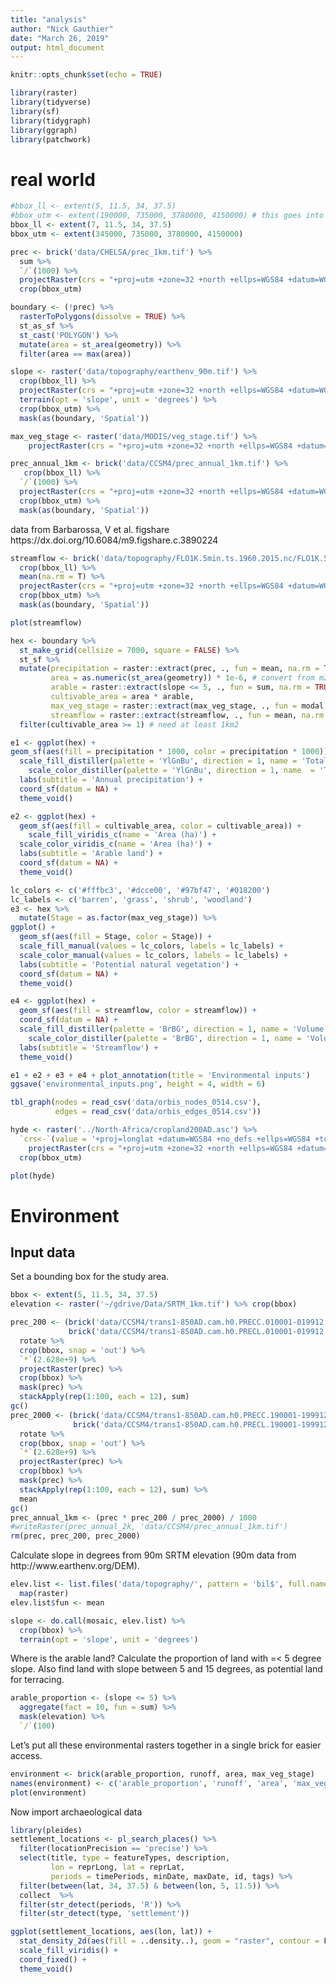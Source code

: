 ```yaml
---
title: "analysis"
author: "Nick Gauthier"
date: "March 26, 2019"
output: html_document
---
```


```r
knitr::opts_chunk$set(echo = TRUE)
```

```r
library(raster)
library(tidyverse)
library(sf)
library(tidygraph)
library(ggraph)
library(patchwork)
```


# real world
```r
#bbox_ll <- extent(5, 11.5, 34, 37.5)
#bbox_utm <- extent(190000, 735000, 3780000, 4150000) # this goes into algeria
bbox_ll <- extent(7, 11.5, 34, 37.5)
bbox_utm <- extent(345000, 735000, 3780000, 4150000)
```

```r
prec <- brick('data/CHELSA/prec_1km.tif') %>% 
  sum %>% 
  `/`(1000) %>%
  projectRaster(crs = "+proj=utm +zone=32 +north +ellps=WGS84 +datum=WGS84 +units=m") %>%
  crop(bbox_utm)
```

```r
boundary <- (!prec) %>% 
  rasterToPolygons(dissolve = TRUE) %>% 
  st_as_sf %>%
  st_cast('POLYGON') %>%
  mutate(area = st_area(geometry)) %>%
  filter(area == max(area))
```

```r
slope <- raster('data/topography/earthenv_90m.tif') %>% 
  crop(bbox_ll) %>%
  projectRaster(crs = "+proj=utm +zone=32 +north +ellps=WGS84 +datum=WGS84 +units=m") %>%
  terrain(opt = 'slope', unit = 'degrees') %>%
  crop(bbox_utm) %>%
  mask(as(boundary, 'Spatial')) 
```

```r
max_veg_stage <- raster('data/MODIS/veg_stage.tif') %>%
    projectRaster(crs = "+proj=utm +zone=32 +north +ellps=WGS84 +datum=WGS84 +units=m", method = 'ngb')
```

```r
prec_annual_1km <- brick('data/CCSM4/prec_annual_1km.tif') %>%
   crop(bbox_ll) %>%
  `/`(1000) %>%
  projectRaster(crs = "+proj=utm +zone=32 +north +ellps=WGS84 +datum=WGS84 +units=m", method = 'ngb') %>%
  crop(bbox_utm) %>%
  mask(as(boundary, 'Spatial'))
```

data from 
Barbarossa, V et al. figshare https://dx.doi.org/10.6084/m9.figshare.c.3890224
```r
streamflow <- brick('data/topography/FLO1K.5min.ts.1960.2015.nc/FLO1K.5min.ts.1960.2015.qav.nc') %>%
  crop(bbox_ll) %>%
  mean(na.rm = T) %>%
  projectRaster(crs = "+proj=utm +zone=32 +north +ellps=WGS84 +datum=WGS84 +units=m") %>%
  crop(bbox_utm) %>%
  mask(as(boundary, 'Spatial')) 

plot(streamflow)
```

```r
hex <- boundary %>%
  st_make_grid(cellsize = 7000, square = FALSE) %>%
  st_sf %>%
  mutate(precipitation = raster::extract(prec, ., fun = mean, na.rm = TRUE),
         area = as.numeric(st_area(geometry)) * 1e-6, # convert from m2 to km2
         arable = raster::extract(slope <= 5, ., fun = sum, na.rm = TRUE) / raster::extract(setValues(slope, 1), ., fun = sum, na.rm = TRUE),
         cultivable_area = area * arable,
         max_veg_stage = raster::extract(max_veg_stage, ., fun = modal, na.rm = TRUE),
         streamflow = raster::extract(streamflow, ., fun = mean, na.rm = TRUE)) %>%
  filter(cultivable_area >= 1) # need at least 1km2
```


```r
e1 <- ggplot(hex) +
geom_sf(aes(fill = precipitation * 1000, color = precipitation * 1000)) +
  scale_fill_distiller(palette = 'YlGnBu', direction = 1, name = 'Total (mm)') +
    scale_color_distiller(palette = 'YlGnBu', direction = 1, name  = 'Total (mm)') +
  labs(subtitle = 'Annual precipitation') +
  coord_sf(datum = NA) +
  theme_void()

e2 <- ggplot(hex) +
  geom_sf(aes(fill = cultivable_area, color = cultivable_area)) +
    scale_fill_viridis_c(name = 'Area (ha)') +
  scale_color_viridis_c(name = 'Area (ha)') +
  labs(subtitle = 'Arable land') +
  coord_sf(datum = NA) +
  theme_void()

lc_colors <- c('#fffbc3', '#dcce00', '#97bf47', '#018200')
lc_labels <- c('barren', 'grass', 'shrub', 'woodland')
e3 <- hex %>%
  mutate(Stage = as.factor(max_veg_stage)) %>%
ggplot() +
  geom_sf(aes(fill = Stage, color = Stage)) +
  scale_fill_manual(values = lc_colors, labels = lc_labels) +
  scale_color_manual(values = lc_colors, labels = lc_labels) +
  labs(subtitle = 'Potential natural vegetation') +
  coord_sf(datum = NA) +
  theme_void()

e4 <- ggplot(hex) +
  geom_sf(aes(fill = streamflow, color = streamflow)) +
  coord_sf(datum = NA) +
  scale_fill_distiller(palette = 'BrBG', direction = 1, name = 'Volume (m3/s)') +
    scale_color_distiller(palette = 'BrBG', direction = 1, name = 'Volume (m3/s)') +
  labs(subtitle = 'Streamflow') +
  theme_void()

e1 + e2 + e3 + e4 + plot_annotation(title = 'Environmental inputs')
ggsave('environmental_inputs.png', height = 4, width = 6)
```



```r
tbl_graph(nodes = read_csv('data/orbis_nodes_0514.csv'),
          edges = read_csv('data/orbis_edges_0514.csv'))
```


```r
hyde <- raster('../North-Africa/cropland200AD.asc') %>%
  `crs<-`(value = '+proj=longlat +datum=WGS84 +no_defs +ellps=WGS84 +towgs84=0,0,0') %>%
    projectRaster(crs = "+proj=utm +zone=32 +north +ellps=WGS84 +datum=WGS84 +units=m") %>%
  crop(bbox_utm)

plot(hyde)
```

# Environment

## Input data

Set a bounding box for the study area.
```r
bbox <- extent(5, 11.5, 34, 37.5)
elevation <- raster('~/gdrive/Data/SRTM_1km.tif') %>% crop(bbox)
```


```r
prec_200 <- (brick('data/CCSM4/trans1-850AD.cam.h0.PRECC.010001-019912.nc') + 
             brick('data/CCSM4/trans1-850AD.cam.h0.PRECL.010001-019912.nc')) %>%
  rotate %>%
  crop(bbox, snap = 'out') %>% 
  `*`(2.628e+9) %>% 
  projectRaster(prec) %>%
  crop(bbox) %>%
  mask(prec) %>% 
  stackApply(rep(1:100, each = 12), sum)
gc()
prec_2000 <- (brick('data/CCSM4/trans1-850AD.cam.h0.PRECC.190001-199912.nc') + 
              brick('data/CCSM4/trans1-850AD.cam.h0.PRECL.190001-199912.nc')) %>%
  rotate %>%
  crop(bbox, snap = 'out') %>% 
  `*`(2.628e+9) %>% 
  projectRaster(prec) %>%
  crop(bbox) %>%
  mask(prec) %>% 
  stackApply(rep(1:100, each = 12), sum) %>%
  mean
gc()
prec_annual_1km <- (prec * prec_200 / prec_2000) / 1000
#writeRaster(prec_annual_2k, 'data/CCSM4/prec_annual_1km.tif')
rm(prec, prec_200, prec_2000)
```

Calculate slope in degrees from 90m SRTM elevation (90m data from http://www.earthenv.org/DEM).
```r
elev.list <- list.files('data/topography/', pattern = 'bil$', full.names = T, recursive = T) %>%
  map(raster)
elev.list$fun <- mean

slope <- do.call(mosaic, elev.list) %>% 
  crop(bbox) %>%
  terrain(opt = 'slope', unit = 'degrees')
```

Where is the arable land? Calculate the proportion of land with =< 5 degree slope. Also find land with slope between 5 and 15 degrees, as potential land for terracing.
```r
arable_proportion <- (slope <= 5) %>% 
  aggregate(fact = 10, fun = sum) %>% 
  mask(elevation) %>%
  `/`(100)
```




Let's put all these environmental rasters together in a single brick for easier access.
```r
environment <- brick(arable_proportion, runoff, area, max_veg_stage)
names(environment) <- c('arable_proportion', 'runoff', 'area', 'max_veg_stage')
plot(environment)
```
 
 Now import archaeological data
```r
library(pleides)
settlement_locations <- pl_search_places() %>%
  filter(locationPrecision == 'precise') %>%
  select(title, type = featureTypes, description, 
         lon = reprLong, lat = reprLat, 
         periods = timePeriods, minDate, maxDate, id, tags) %>%
  filter(between(lat, 34, 37.5) & between(lon, 5, 11.5)) %>%
  collect  %>%
  filter(str_detect(periods, 'R')) %>%
  filter(str_detect(type, 'settlement'))
```
 
```r
ggplot(settlement_locations, aes(lon, lat)) +
  stat_density_2d(aes(fill = ..density..), geom = "raster", contour = F, n = 500, h = 1) +
  scale_fill_viridis() +
  coord_fixed() +
  theme_void()
```
